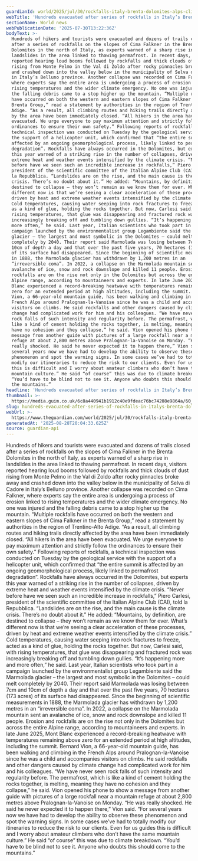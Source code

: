 ```yaml
---
guardianId: world/2025/jul/30/rockfalls-italy-brenta-dolomites-alps-climate-crisis
webTitle: 'Hundreds evacuated after series of rockfalls in Italy’s Brenta Dolomites '
sectionName: World news
webPublicationDate: '2025-07-30T13:22:36Z'
bodyText: >-
  Hundreds of hikers and tourists were evacuated and dozens of trails closed
  after a series of rockfalls on the slopes of Cima Falkner in the Brenta
  Dolomites in the north of Italy, as experts warned of a sharp rise in
  landslides in the area linked to thawing permafrost. In recent days, visitors
  reported hearing loud booms followed by rockfalls and thick clouds of dust
  rising from Monte Pelmo in the Val di Zoldo after rocky pinnacles broke away
  and crashed down into the valley below in the municipality of Selva di Cadore
  in Italy’s Belluno province. Another collapse was recorded on Cima Falkner,
  where experts say the entire area is undergoing a process of erosion linked to
  rising temperatures and the wider climate emergency. No one was injured and
  the falling debris came to a stop higher up the mountain. “Multiple rockfalls
  have occurred on both the western and eastern slopes of Cima Falkner in the
  Brenta Group,” read a statement by authorities in the region of Trentino-Alto
  Adige. “As a result, all climbing routes and hiking trails directly affected
  by the area have been immediately closed. “All hikers in the area have been
  evacuated. We urge everyone to pay maximum attention and strictly follow the
  ordinances to ensure their own safety.” Following reports of rockfalls, a
  technical inspection was conducted on Tuesday by the geological service with
  the support of a helicopter unit, which confirmed that “the entire summit is
  affected by an ongoing geomorphological process, likely linked to permafrost
  degradation”. Rockfalls have always occurred in the Dolomites, but experts
  this year warned of a striking rise in the number of collapses, driven by
  extreme heat and weather events intensified by the climate crisis. “Never
  before have we seen such an incredible increase in rockfalls,” Piero Carlesi,
  president of the scientific committee of the Italian Alpine Club (CAI), told
  la Repubblica. “Landslides are on the rise, and the main cause is the climate
  crisis. There’s no doubt about it.” He added: “Mountains, by definition, are
  destined to collapse – they won’t remain as we know them for ever. What’s
  different now is that we’re seeing a clear acceleration of these processes,
  driven by heat and extreme weather events intensified by the climate crisis.”
  Cold temperatures, causing water seeping into rock fractures to freeze, acted
  as a kind of glue, holding the rocks together. But now, Carlesi said, with
  rising temperatures, that glue was disappearing and fractured rock was
  increasingly breaking off and tumbling down gullies. “It’s happening more and
  more often,” he said. Last year, Italian scientists who took part in a
  campaign launched by the environmentalist group Legambiente said the Marmolada
  glacier – the largest and most symbolic in the Dolomites – could melt
  completely by 2040. Their report said Marmolada was losing between 7cm and
  10cm of depth a day and that over the past five years, 70 hectares (173 acres)
  of its surface had disappeared. Since the beginning of scientific measurements
  in 1888, the Marmolada glacier has withdrawn by 1,200 metres in an
  “irreversible coma”. In 2022, a collapse on the Marmolada mountain sent an
  avalanche of ice, snow and rock downslope and killed 11 people. Erosion and
  rockfalls are on the rise not only in the Dolomites but across the entire
  Alpine range, according to mountaineers and experts. In late June 2025, Mont
  Blanc experienced a record-breaking heatwave with temperatures remaining above
  zero for an extended period at high altitudes, including the summit. Bernard
  Vion, a 66-year-old mountain guide, has been walking and climbing in the
  French Alps around Pralognan-la-Vanoise since he was a child and accompanies
  visitors on climbs. He said rockfalls and other dangers caused by climate
  change had complicated work for him and his colleagues. “We have never seen
  rock falls of such intensity and regularity before. The permafrost, which is
  like a kind of cement holding the rocks together, is melting, meaning they
  have no cohesion and they collapse,” he said. Vion opened his phone to show a
  message from another guide with pictures of a large rockfall near a mountain
  refuge at about 2,800 metres above Pralognan-la-Vanoise on Monday. “He was
  really shocked. He said he never expected it to happen there,” Vion said. “For
  several years now we have had to develop the ability to observe these
  phenomenon and spot the warning signs. In some cases we’ve had to totally
  modify our itineraries to reduce the risk to our clients. Even for us guides
  this is difficult and I worry about amateur climbers who don’t have the same
  mountain culture.” He said “of course” this was due to climate breakdown.
  “You’d have to be blind not to see it. Anyone who doubts this should come to
  the mountains.”
headline: 'Hundreds evacuated after series of rockfalls in Italy’s Brenta Dolomites '
thumbnail: >-
  https://media.guim.co.uk/6c8a440941b1912c40e9fdeac76bc74208e9864a/60_0_1098_878/500.jpg
slug: hundreds-evacuated-after-series-of-rockfalls-in-italys-brenta-dolomites
webUrl: >-
  https://www.theguardian.com/world/2025/jul/30/rockfalls-italy-brenta-dolomites-alps-climate-crisis
generatedAt: '2025-08-28T20:04:33.625Z'
source: guardian-api
---
```

Hundreds of hikers and tourists were evacuated and dozens of trails closed after a series of rockfalls on the slopes of Cima Falkner in the Brenta Dolomites in the north of Italy, as experts warned of a sharp rise in landslides in the area linked to thawing permafrost. In recent days, visitors reported hearing loud booms followed by rockfalls and thick clouds of dust rising from Monte Pelmo in the Val di Zoldo after rocky pinnacles broke away and crashed down into the valley below in the municipality of Selva di Cadore in Italy’s Belluno province. Another collapse was recorded on Cima Falkner, where experts say the entire area is undergoing a process of erosion linked to rising temperatures and the wider climate emergency. No one was injured and the falling debris came to a stop higher up the mountain. “Multiple rockfalls have occurred on both the western and eastern slopes of Cima Falkner in the Brenta Group,” read a statement by authorities in the region of Trentino-Alto Adige. “As a result, all climbing routes and hiking trails directly affected by the area have been immediately closed. “All hikers in the area have been evacuated. We urge everyone to pay maximum attention and strictly follow the ordinances to ensure their own safety.” Following reports of rockfalls, a technical inspection was conducted on Tuesday by the geological service with the support of a helicopter unit, which confirmed that “the entire summit is affected by an ongoing geomorphological process, likely linked to permafrost degradation”. Rockfalls have always occurred in the Dolomites, but experts this year warned of a striking rise in the number of collapses, driven by extreme heat and weather events intensified by the climate crisis. “Never before have we seen such an incredible increase in rockfalls,” Piero Carlesi, president of the scientific committee of the Italian Alpine Club (CAI), told la Repubblica. “Landslides are on the rise, and the main cause is the climate crisis. There’s no doubt about it.” He added: “Mountains, by definition, are destined to collapse – they won’t remain as we know them for ever. What’s different now is that we’re seeing a clear acceleration of these processes, driven by heat and extreme weather events intensified by the climate crisis.” Cold temperatures, causing water seeping into rock fractures to freeze, acted as a kind of glue, holding the rocks together. But now, Carlesi said, with rising temperatures, that glue was disappearing and fractured rock was increasingly breaking off and tumbling down gullies. “It’s happening more and more often,” he said. Last year, Italian scientists who took part in a campaign launched by the environmentalist group Legambiente said the Marmolada glacier – the largest and most symbolic in the Dolomites – could melt completely by 2040. Their report said Marmolada was losing between 7cm and 10cm of depth a day and that over the past five years, 70 hectares (173 acres) of its surface had disappeared. Since the beginning of scientific measurements in 1888, the Marmolada glacier has withdrawn by 1,200 metres in an “irreversible coma”. In 2022, a collapse on the Marmolada mountain sent an avalanche of ice, snow and rock downslope and killed 11 people. Erosion and rockfalls are on the rise not only in the Dolomites but across the entire Alpine range, according to mountaineers and experts. In late June 2025, Mont Blanc experienced a record-breaking heatwave with temperatures remaining above zero for an extended period at high altitudes, including the summit. Bernard Vion, a 66-year-old mountain guide, has been walking and climbing in the French Alps around Pralognan-la-Vanoise since he was a child and accompanies visitors on climbs. He said rockfalls and other dangers caused by climate change had complicated work for him and his colleagues. “We have never seen rock falls of such intensity and regularity before. The permafrost, which is like a kind of cement holding the rocks together, is melting, meaning they have no cohesion and they collapse,” he said. Vion opened his phone to show a message from another guide with pictures of a large rockfall near a mountain refuge at about 2,800 metres above Pralognan-la-Vanoise on Monday. “He was really shocked. He said he never expected it to happen there,” Vion said. “For several years now we have had to develop the ability to observe these phenomenon and spot the warning signs. In some cases we’ve had to totally modify our itineraries to reduce the risk to our clients. Even for us guides this is difficult and I worry about amateur climbers who don’t have the same mountain culture.” He said “of course” this was due to climate breakdown. “You’d have to be blind not to see it. Anyone who doubts this should come to the mountains.”
